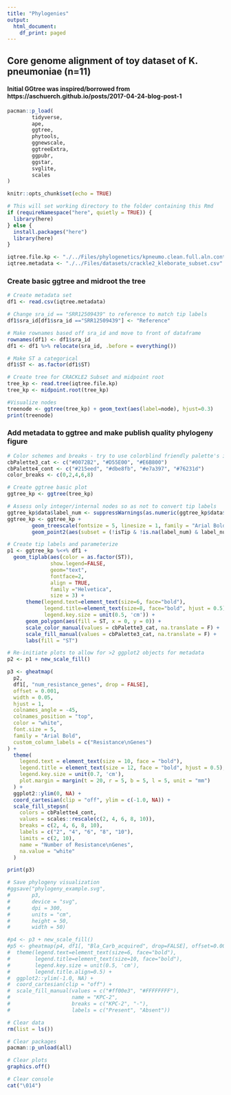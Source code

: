 ```yaml
---
title: "Phylogenies"
output:
  html_document:
    df_print: paged
---
```


## Core genome alignment of toy dataset of K. pneumoniae (n=11)

#### Initial GGtree was inspired/borrowed from https://aschuerch.github.io/posts/2017-04-24-blog-post-1

```r
pacman::p_load(
        tidyverse,
        ape,
        ggtree,
        phytools,
        ggnewscale,
        ggtreeExtra,
        ggpubr,
        ggstar,
        svglite,
        scales
)
```

```r
knitr::opts_chunk$set(echo = TRUE)

# This will set working directory to the folder containing this Rmd
if (requireNamespace("here", quietly = TRUE)) {
  library(here)
} else {
  install.packages("here")
  library(here)
}
```

```r
iqtree.file.kp <- "./../Files/phylogenetics/kpneumo.clean.full.aln.contree"
iqtree.metadata <- "./../Files/datasets/crackle2_kleborate_subset.csv"
```

### Create basic ggtree and midroot the tree

```r
# Create metadata set
df1 <- read.csv(iqtree.metadata)

# Change sra_id == "SRR12509439" to reference to match tip labels
df1$sra_id[df1$sra_id =="SRR12509439"] <- "Reference"

# Make rownames based off sra_id and move to front of dataframe
rownames(df1) <- df1$sra_id
df1 <- df1 %>% relocate(sra_id, .before = everything())

# Make ST a categorical 
df1$ST <- as.factor(df1$ST)

# Create tree for CRACKLE2 Subset and midpoint root
tree_kp <- read.tree(iqtree.file.kp)
tree_kp <- midpoint.root(tree_kp)

#Visualize nodes
treenode <- ggtree(tree_kp) + geom_text(aes(label=node), hjust=0.3)
print(treenode)
```

### Add metadata to ggtree and make publish quality phylogeny figure

```r
# Color schemes and breaks - try to use colorblind friendly palette's if possible
cbPalette3_cat <- c("#0072B2", "#D55E00", "#E6B800")
cbPalette4_cont <- c("#215eed", "#dbe8fb", "#e7a397", "#76231d")
color_breaks <- c(0,2,4,6,8)

# Create ggtree basic plot
ggtree_kp <- ggtree(tree_kp)

# Assess only integer/internal nodes so as not to convert tip labels
ggtree_kp$data$label_num <- suppressWarnings(as.numeric(ggtree_kp$data$label))
ggtree_kp <- ggtree_kp + 
        geom_treescale(fontsize = 5, linesize = 1, family = "Arial Bold") +
        geom_point2(aes(subset = (!isTip & !is.na(label_num) & label_num > 95)), size = 1.5)

# Create tip labels and parameterize
p1 <- ggtree_kp %<+% df1 + 
  geom_tiplab(aes(color = as.factor(ST)), 
              show.legend=FALSE,
              geom="text", 
              fontface=2, 
              align = TRUE, 
              family ="Helvetica", 
              size = 3) +
      theme(legend.text=element_text(size=6, face="bold"),
            legend.title=element_text(size=8, face="bold", hjust = 0.5),
            legend.key.size = unit(0.5, 'cm')) +
      geom_polygon(aes(fill = ST, x = 0, y = 0)) +
      scale_color_manual(values = cbPalette3_cat, na.translate = F) +
      scale_fill_manual(values = cbPalette3_cat, na.translate = F) +
      labs(fill = "ST")

# Re-initiate plots to allow for >2 ggplot2 objects for metadata
p2 <- p1 + new_scale_fill()

p3 <- gheatmap(
  p2, 
  df1[, "num_resistance_genes", drop = FALSE], 
  offset = 0.001, 
  width = 0.05, 
  hjust = 1, 
  colnames_angle = -45,
  colnames_position = "top",
  color = "white",
  font.size = 5, 
  family = "Arial Bold",
  custom_column_labels = c("Resistance\nGenes")
) +
  theme(
    legend.text = element_text(size = 10, face = "bold"),
    legend.title = element_text(size = 12, face = "bold", hjust = 0.5),
    legend.key.size = unit(0.7, 'cm'),
    plot.margin = margin(t = 20, r = 5, b = 5, l = 5, unit = "mm")
  ) +
  ggplot2::ylim(0, NA) + 
  coord_cartesian(clip = "off", ylim = c(-1.0, NA)) +  
  scale_fill_stepsn(
    colors = cbPalette4_cont,
    values = scales::rescale(c(2, 4, 6, 8, 10)),
    breaks = c(2, 4, 6, 8, 10),
    labels = c("2", "4", "6", "8", "10"),
    limits = c(2, 10),
    name = "Number of Resistance\nGenes",
    na.value = "white"
  )

print(p3)

# Save phylogeny visualization
#ggsave("phylogeny_example.svg",  
#       p3,         
#       device = "svg",       
#       dpi = 300,             
#       units = "cm",         
#       height = 50,          
#       width = 50)   

```

```r
#p4 <- p3 + new_scale_fill()
#p5 <- gheatmap(p4, df1[, "Bla_Carb_acquired", drop=FALSE], offset=0.00055, width=0.013, hjust = 1, colnames_angle = -45, colnames_position = "top", color = "white", font.size = 3, family="Arial Bold", custom_column_labels = c("Carb"))+
#  theme(legend.text=element_text(size=6, face="bold"),
#        legend.title=element_text(size=10, face="bold"),
#        legend.key.size = unit(0.5, 'cm'),
#        legend.title.align=0.5) +
#  ggplot2::ylim(-1.0, NA) + 
#  coord_cartesian(clip = "off") + 
#  scale_fill_manual(values = c("#ff00e3", "#FFFFFFFF"), 
#                    name = "KPC-2",
#                    breaks = c("KPC-2", "-"), 
#                    labels = c("Present", "Absent"))
```


```r
# Clear data
rm(list = ls())  

# Clear packages
pacman::p_unload(all)  

# Clear plots
graphics.off()  

# Clear console
cat("\014") 
```



